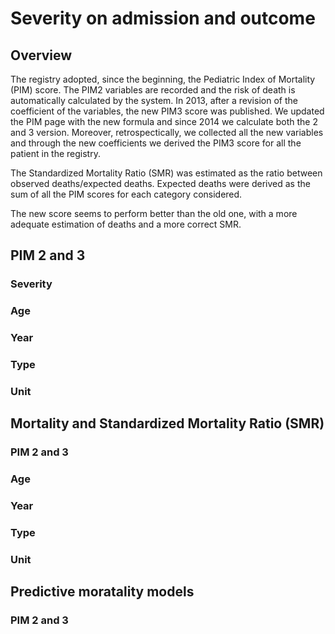 # Severity on admission and outcome {#severity .tabset .tabset-fade .tabset-pills}

## Overview {-}

The registry adopted, since the beginning, the Pediatric Index of Mortality (PIM) score. The PIM2 variables are
recorded and the risk of death is automatically calculated by the system. In 2013, after a revision of the coefficient of the variables, the new PIM3 score was published. We updated the PIM page with the new formula and since 2014 we calculate both the 2 and 3 version. Moreover, retrospectically, we collected all the new variables and through the new coefficients we derived the PIM3 score for all the patient in the registry.

The Standardized Mortality Ratio (SMR) was estimated as the ratio between observed deaths/expected deaths.
Expected deaths were derived as the sum of all the PIM scores for each category considered.

The new score seems to perform better than the old one, with a more adequate estimation of deaths and a more
correct SMR.


## PIM 2 and 3 {.tabset .tabset-dropdown}

### Severity

### Age

### Year

### Type

### Unit


## Mortality and Standardized Mortality Ratio (SMR) {.tabset .tabset-dropdown}

### PIM 2 and 3

### Age

### Year

### Type

### Unit


## Predictive moratality models

### PIM 2 and 3
